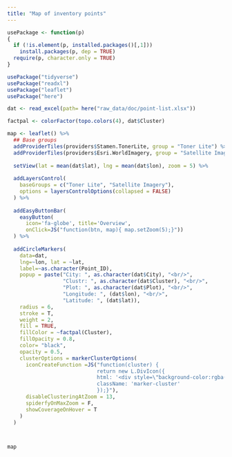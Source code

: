 ```yaml
---
title: "Map of inventory points"
---
```


```r
usePackage <- function(p) 
{
  if (!is.element(p, installed.packages()[,1]))
    install.packages(p, dep = TRUE)
  require(p, character.only = TRUE)
}

usePackage("tidyverse")
usePackage("readxl")
usePackage("leaflet")
usePackage("here")
```

```r
dat <- read_excel(path= here("raw_data/doc/point-list.xlsx"))
```


```r
factpal <- colorFactor(topo.colors(4), dat$Cluster)

map <- leaflet() %>% 
  ## Base groups
  addProviderTiles(providers$Stamen.TonerLite, group = "Toner Lite") %>%
  addProviderTiles(providers$Esri.WorldImagery, group = "Satellite Imagery") %>%
  
  setView(lat = mean(dat$lat), lng = mean(dat$lon), zoom = 5) %>%
  
  addLayersControl(
    baseGroups = c("Toner Lite", "Satellite Imagery"),
    options = layersControlOptions(collapsed = FALSE)
  ) %>%
  
  addEasyButtonBar(
    easyButton(
      icon='fa-globe', title='Overview',
      onClick=JS("function(btn, map){ map.setZoom(5);}"))
  ) %>%
  
  addCircleMarkers(
    data=dat,
    lng=~lon, lat = ~lat,
    label=~as.character(Point_ID),
    popup = paste("City: ", as.character(dat$City), "<br/>",
                  "Clustr: ", as.character(dat$Cluster), "<br/>",
                  "Plot: ", as.character(dat$Plot), "<br/>",
                  "Longitude: ", (dat$lon), "<br/>",
                  "Latitude: ", (dat$lat)),
    radius = 6,
    stroke = T,
    weight = 2,
    fill = TRUE,
    fillColor = ~factpal(Cluster),
    fillOpacity = 0.8,
    color= "black",
    opacity = 0.5,
    clusterOptions = markerClusterOptions(
      iconCreateFunction =JS("function(cluster) {
                             return new L.DivIcon({
                             html: '<div style=\"background-color:rgba(249,231,33,0.9)\"><span>' + cluster.getChildCount() + '</div><span>',
                             className: 'marker-cluster'
                             });}"),
      disableClusteringAtZoom = 13,
      spiderfyOnMaxZoom = F,
      showCoverageOnHover = T
    )
  )



map

```

